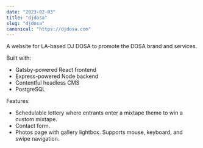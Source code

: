 ```yaml
---
date: "2023-02-03"
title: "djdosa"
slug: "djdosa"
canonical: "https://djdosa.com"
---
```

A website for LA-based DJ DOSA to promote the DOSA brand and services. 

Built with:
* Gatsby-powered React frontend
* Express-powered Node backend
* Contentful headless CMS
* PostgreSQL

Features:
* Schedulable lottery where entrants enter a mixtape theme to win a custom mixtape.
* Contact form.
* Photos page with gallery lightbox. Supports mouse, keyboard, and swipe navigation.
